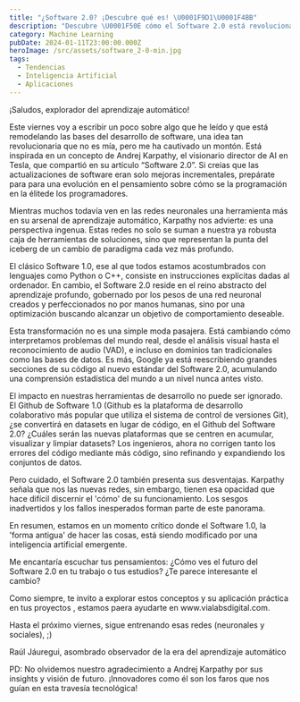 ```yaml
---
title: "¿Software 2.0? ¡Descubre qué es! \U0001F9D1‍\U0001F4BB"
description: "Descubre \U0001F50E cómo el Software 2.0 está revolucionando el desarrollo de aplicaciones, inspirado por Andrej Karpathy.  ⚙️ Aprende las ventajas sobre Software 1.0 y prepárate para una nueva era de programación de IA."
category: Machine Learning
pubDate: 2024-01-11T23:00:00.000Z
heroImage: /src/assets/software_2-0-min.jpg
tags:
  - Tendencias
  - Inteligencia Artificial
  - Aplicaciones
---
```


¡Saludos, explorador del aprendizaje automático!

Este viernes voy a escribir un poco sobre algo que he leído y que está remodelando las bases del desarrollo de software, una idea tan revolucionaria que no es mía, pero me ha cautivado un montón. Está inspirada en un concepto de Andrej Karpathy, el visionario director de AI en Tesla, que compartió en su artículo “Software 2.0”. Si creías que las actualizaciones de software eran solo mejoras incrementales, prepárate para para una evolución en el pensamiento sobre cómo se la programación en la élitede los programadores.

Mientras muchos todavía ven en las redes neuronales una herramienta más en su arsenal de aprendizaje automático, Karpathy nos advierte: es una perspectiva ingenua. Estas redes no solo se suman a nuestra ya robusta caja de herramientas de soluciones, sino que representan la punta del iceberg de un cambio de paradigma cada vez más profundo.

El clásico Software 1.0, ese al que todos estamos acostumbrados con lenguajes como Python o C++, consiste en instrucciones explícitas dadas al ordenador. En cambio, el Software 2.0 reside en el reino abstracto del aprendizaje profundo, gobernado por los pesos de una red neuronal creados y perfeccionados no por manos humanas, sino por una optimización buscando alcanzar un objetivo de comportamiento deseable.

Esta transformación no es una simple moda pasajera. Está cambiando cómo interpretamos problemas del mundo real, desde el análisis visual hasta el reconocimiento de audio (VAD), e incluso en dominios tan tradicionales como las bases de datos. Es más, Google ya está reescribiendo grandes secciones de su código al nuevo estándar del Software 2.0, acumulando una comprensión estadística del mundo a un nivel nunca antes visto.

El impacto en nuestras herramientas de desarrollo no puede ser ignorado. El Github de Software 1.0 (Github es la plataforma de desarrollo colaborativo más popular que utiliza el sistema de control de versiones Git), ¿se convertirá en datasets en lugar de código, en el Github del Software 2.0? ¿Cuáles serán las nuevas plataformas que se centren en acumular, visualizar y limpiar datasets? Los ingenieros, ahora no corrigen tanto los errores del código mediante más código, sino refinando y expandiendo los conjuntos de datos.

Pero cuidado, el Software 2.0 también presenta sus desventajas. Karpathy señala que nos las nuevas redes, sin embargo, tienen esa opacidad que hace difícil discernir el 'cómo' de su funcionamiento. Los sesgos inadvertidos y los fallos inesperados forman parte de este panorama.

En resumen, estamos en un momento crítico donde el Software 1.0, la 'forma antigua' de hacer las cosas, está siendo modificado por una inteligencia artificial emergente.

Me encantaría escuchar tus pensamientos: ¿Cómo ves el futuro del Software 2.0 en tu trabajo o tus estudios? ¿Te parece interesante el cambio?

Como siempre, te invito a explorar estos conceptos y su aplicación práctica en tus proyectos ,  estamos paera ayudarte en www\.vialabsdigital.com.

Hasta el próximo viernes, sigue entrenando esas redes (neuronales y sociales), ;)

Raúl Jáuregui, asombrado observador de la era del aprendizaje automático

PD: No olvidemos nuestro agradecimiento a Andrej Karpathy por sus insights y visión de futuro. ¡Innovadores como él son los faros que nos guían en esta travesía tecnológica!
